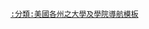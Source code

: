 {{Navbox
|name = 內布拉斯加州的學院和大學|title = 內布拉斯加州的學院和大學|state = {{{state|autocollapse}}}
|listclass = hlist
| group1= 公立| list1 =
* [[查德隆州立學院]]
* [[秘魯州立學院]]
* [[內布拉斯加大學卡尼分校]]
* [[內布拉斯加大學林肯分校]]
* [[內布拉斯加大學奧馬哈分校]]
* [[韋恩州立學院]]
|group2=私立|list2=
* [[貝爾維尤大學]]
* [[克拉克森學院]]
* [[聖瑪麗學院]]
* [[協和大學內布拉斯加分校]]
* [[克瑞頓大學]]
* [[多恩學院]]
* [[格雷斯大學]]
* [[黑斯廷斯學院]]
* [[米德蘭大學]]
* [[內布拉斯加基督學院]]
* [[內布拉斯加衛理公會學院]]
* [[內布拉斯加衛理公會大學]]
* [[薩米特基督學院]]
* [[聯合學院 (內布拉斯加州)|聯合學院]]
* [[約克學院 (內布拉斯加州)|約克學院]]

| below = [[:分類:美國各州之大學及學院導航模板]]
}}<noinclude>
{{collapsible option}}
 [[:分類:美國各州之大學及學院導航模板]]
</noinclude>